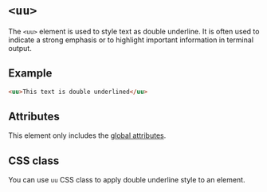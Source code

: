 # `<uu>`

The `<uu>` element is used to style text as double underline. It is often used to indicate a strong emphasis or to highlight important information in terminal output.

## Example

```html
<uu>This text is double underlined</uu>
```

## Attributes

This element only includes the [global attributes](../globals.mdx).

## CSS class

You can use `uu` CSS class to apply double underline style to an element.
